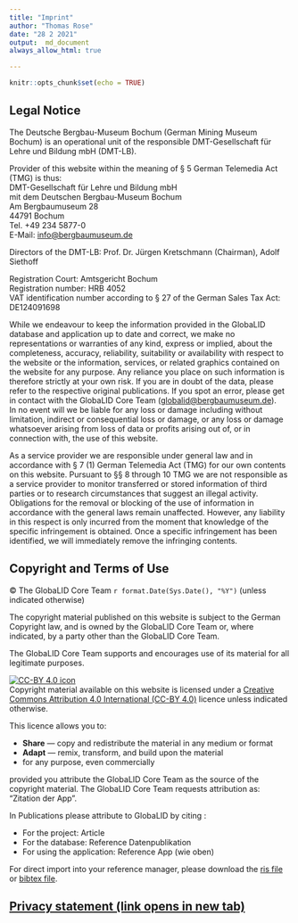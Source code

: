 ```yaml
---
title: "Imprint"
author: "Thomas Rose"
date: "28 2 2021"
output:  md_document
always_allow_html: true

---
```


```r
knitr::opts_chunk$set(echo = TRUE)

```

## Legal Notice 

The Deutsche Bergbau-Museum Bochum (German Mining Museum Bochum) is an operational unit of the responsible DMT-Gesellschaft für Lehre und Bildung mbH (DMT-LB). 

Provider of this website within the meaning of § 5 German Telemedia Act (TMG) is thus:  
DMT-Gesellschaft für Lehre und Bildung mbH  
mit dem Deutschen Bergbau-Museum Bochum  
Am Bergbaumuseum 28  
44791 Bochum  
Tel. +49 234 5877-0  
E-Mail: [info@bergbaumuseum.de](mailto:info@bergbaumuseum.de)  

Directors of the DMT-LB: Prof. Dr. Jürgen Kretschmann (Chairman), Adolf Siethoff  

Registration Court: Amtsgericht Bochum  
Registration number: HRB 4052  
VAT identification number according to § 27 of the German Sales Tax Act: DE124091698

While we endeavour to keep the information provided in the GlobaLID database and application up to date and correct, we make no representations or warranties of any kind, express or implied, about the completeness, accuracy, reliability, suitability or availability with respect to the website or the information, services, or related graphics contained on the website for any purpose. Any reliance you place on such information is therefore strictly at your own risk. If you are in doubt of the data, please refer to the respective original publications. If you spot an error, please get in contact with the GlobaLID Core Team ([globalid@bergbaumuseum.de](mailto:globalid@bergbaumuseum.de)).  
In no event will we be liable for any loss or damage including without limitation, indirect or consequential loss or damage, or any loss or damage whatsoever arising from loss of data or profits arising out of, or in connection with, the use of this website.  

As a service provider we are responsible under general law and in accordance with § 7 (1) German Telemedia Act (TMG) for our own contents on this website. Pursuant to §§ 8 through 10 TMG we are not responsible as a service provider to monitor transferred or stored information of third parties or to research circumstances that suggest an illegal activity.  
Obligations for the removal or blocking of the use of information in accordance with the general laws remain unaffected. However, any liability in this respect is only incurred from the moment that knowledge of the specific infringement is obtained. Once a specific infringement has been identified, we will immediately remove the infringing contents.

## Copyright and Terms of Use

© The GlobaLID Core Team `r format.Date(Sys.Date(), "%Y")` (unless indicated otherwise)

The copyright material published on this website is subject to the German Copyright law, and is owned by the GlobaLID Core Team or, where indicated, by a party other than the GlobaLID Core Team.

The GlobaLID Core Team supports and encourages use of its material for all legitimate purposes.

[![CC-BY 4.0 icon](https://i.creativecommons.org/l/by/4.0/88x31.png)](http://creativecommons.org/licenses/by/4.0/)  
Copyright material available on this website is licensed under a [Creative Commons Attribution 4.0 International (CC-BY 4.0)](https://creativecommons.org/licenses/by/4.0/) licence unless indicated otherwise.

This licence allows you to:

* **Share** — copy and redistribute the material in any medium or format
* **Adapt** — remix, transform, and build upon the material
* for any purpose, even commercially

provided you attribute the GlobaLID Core Team as the source of the copyright material. The GlobaLID Core Team requests attribution as:  
"Zitation der App". 

In Publications please attribute to GlobaLID by citing : 

* For the project: Article
* For the database: Reference Datenpublikation 
* For using the application: Reference App (wie oben)

For direct import into your reference manager, please download the [ris file](Link) or [bibtex file](Link).

## [Privacy statement (link opens in new tab)](https://dse.cortina-consult.com/privacy/6140aab59b531)